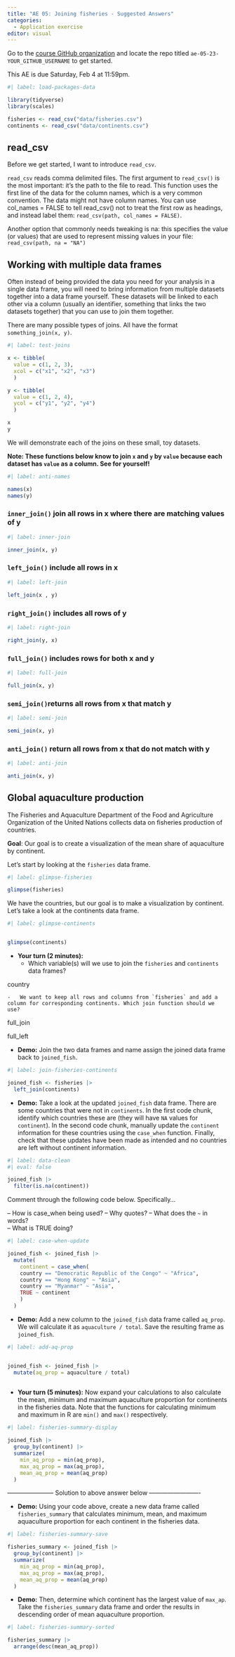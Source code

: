 ```yaml
---
title: "AE 05: Joining fisheries - Suggested Answers"
categories: 
  - Application exercise
editor: visual
---
```


::: callout-important
Go to the [course GitHub organization](https://github.com/sta199-23-2) and locate the repo titled `ae-05-23-YOUR_GITHUB_USERNAME` to get started.

This AE is due Saturday, Feb 4 at 11:59pm.
:::

```r
#| label: load-packages-data

library(tidyverse)
library(scales)

fisheries <- read_csv("data/fisheries.csv")
continents <- read_csv("data/continents.csv")
```

## read_csv

Before we get started, I want to introduce `read_csv`.

`read_csv` reads comma delimited files. The first argument to `read_csv()` is the most important: it's the path to the file to read. This function uses the first line of the data for the column names, which is a very common convention. The data might not have column names. You can use col_names = FALSE to tell read_csv() not to treat the first row as headings, and instead label them: `read_csv(path, col_names = FALSE)`.

Another option that commonly needs tweaking is na: this specifies the value (or values) that are used to represent missing values in your file: `read_csv(path, na = "NA")`

## Working with multiple data frames

Often instead of being provided the data you need for your analysis in a single data frame, you will need to bring information from multiple datasets together into a data frame yourself. These datasets will be linked to each other via a column (usually an identifier, something that links the two datasets together) that you can use to join them together.

There are many possible types of joins. All have the format `something_join(x, y)`.

```r
#| label: test-joins

x <- tibble(
  value = c(1, 2, 3),
  xcol = c("x1", "x2", "x3")
  )

y <- tibble(
  value = c(1, 2, 4),
  ycol = c("y1", "y2", "y4")
  )

x
y
```

We will demonstrate each of the joins on these small, toy datasets.

**Note: These functions below know to join `x` and `y` by `value` because each dataset has `value` as a column. See for yourself!**

```r
#| label: anti-names

names(x)
names(y)
```

### `inner_join()` join all rows in x where there are matching values of y

```r
#| label: inner-join

inner_join(x, y)
```

### `left_join()` include all rows in x

```r
#| label: left-join

left_join(x , y)
```

### `right_join()` includes all rows of y

```r
#| label: right-join

right_join(y, x) 
```

### `full_join()` includes rows for both x and y

```r
#| label: full-join

full_join(x, y)
```

### `semi_join()`returns all rows from x that match y

```r
#| label: semi-join

semi_join(x, y)
```

### `anti_join()` return all rows from x that do not match with y

```r
#| label: anti-join

anti_join(x, y)
```

## Global aquaculture production

The Fisheries and Aquaculture Department of the Food and Agriculture Organization of the United Nations collects data on fisheries production of countries.

**Goal**: Our goal is to create a visualization of the mean share of aquaculture by continent.

Let's start by looking at the `fisheries` data frame.

```r
#| label: glimpse-fisheries

glimpse(fisheries)
```

We have the countries, but our goal is to make a visualization by continent. Let's take a look at the continents data frame.

```r
#| label: glimpse-continents


glimpse(continents)
```

-   **Your turn (2 minutes):**
    -   Which variable(s) will we use to join the `fisheries` and `continents` data frames?

country

    -   We want to keep all rows and columns from `fisheries` and add a column for corresponding continents. Which join function should we use?

full_join

full_left

-   **Demo:** Join the two data frames and name assign the joined data frame back to `joined_fish`.

```r
#| label: join-fisheries-continents

joined_fish <- fisheries |> 
  left_join(continents)
```

-   **Demo:** Take a look at the updated `joined_fish` data frame. There are some countries that were not in `continents`. In the first code chunk, identify which countries these are (they will have `NA` values for `continent`). In the second code chunk, manually update the `continent` information for these countries using the `case_when` function. Finally, check that these updates have been made as intended and no countries are left without continent information.

```r
#| label: data-clean
#| eval: false

joined_fish |>
  filter(is.na(continent))

```

Comment through the following code below. Specifically...

-- How is case_when being used? -- Why quotes? -- What does the `~` in words?\
-- What is TRUE doing?

```r
#| label: case-when-update

joined_fish <- joined_fish |> 
  mutate(
    continent = case_when(
    country == "Democratic Republic of the Congo" ~ "Africa",
    country == "Hong Kong" ~ "Asia",
    country == "Myanmar" ~ "Asia", 
    TRUE ~ continent
    )
  )

```

-   **Demo:** Add a new column to the `joined_fish` data frame called `aq_prop`. We will calculate it as `aquaculture / total`. Save the resulting frame as `joined_fish`.

```r
#| label: add-aq-prop


joined_fish <- joined_fish |>
  mutate(aq_prop = aquaculture / total)
  
```

-   **Your turn (5 minutes):** Now expand your calculations to also calculate the mean, minimum and maximum aquaculture proportion for continents in the fisheries data. Note that the functions for calculating minimum and maximum in R are `min()` and `max()` respectively.

```r
#| label: fisheries-summary-display

joined_fish |>
  group_by(continent) |>
  summarize(
    min_aq_prop = min(aq_prop),
    max_aq_prop = max(aq_prop),
    mean_aq_prop = mean(aq_prop)
  )

```

----------------------- Solution to above answer below -------------------------

-   **Demo:** Using your code above, create a new data frame called `fisheries_summary` that calculates minimum, mean, and maximum aquaculture proportion for each continent in the fisheries data.

```r
#| label: fisheries-summary-save

fisheries_summary <- joined_fish |>
  group_by(continent) |>
  summarize(
    min_aq_prop = min(aq_prop),
    max_aq_prop = max(aq_prop),
    mean_aq_prop = mean(aq_prop)
  )
```

-   **Demo:** Then, determine which continent has the largest value of `max_ap`. Take the `fisheries_summary` data frame and order the results in descending order of mean aquaculture proportion.

```r
#| label: fisheries-summary-sorted

fisheries_summary |>
  arrange(desc(mean_aq_prop))

```
